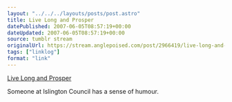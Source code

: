 ```yaml
---
layout: "../../../layouts/posts/post.astro"
title: Live Long and Prosper
datePublished: 2007-06-05T08:57:19+00:00
dateUpdated: 2007-06-05T08:57:19+00:00
source: tumblr stream
originalUrl: https://stream.anglepoised.com/post/2966419/live-long-and-prosper
tags: ["linklog"]
format: "link"
---
```


[Live Long and Prosper][1]

Someone at Islington Council has a sense of humour.

[1]: http://www.islington.gov.uk/Community/LifeEvents/55Plus/livelong/
